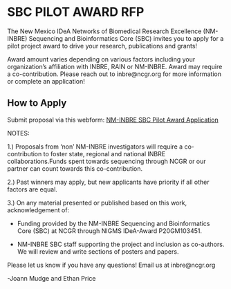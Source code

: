 # SBC PILOT AWARD RFP{-}

The New Mexico IDeA Networks of Biomedical Research Excellence (NM-INBRE) Sequencing and Bioinformatics Core (SBC) invites you to apply for a pilot project award to drive your research, publications and grants!

Award amount varies depending on various factors including your organization's affiliation with INBRE, RAIN or NM-INBRE.  Award may require a co-contribution. Please reach out to inbre@ncgr.org for more information or complete an application!

## How to Apply{-} 

Submit proposal via this webform: [NM-INBRE SBC Pilot Award Application](https://docs.google.com/forms/d/e/1FAIpQLScpoBLtsMdId8wDGZ2IqXRg-3C54JQQWNy3skT7UTShUH4JZw/viewform)

NOTES:

1.) Proposals from ‘non’ NM-INBRE investigators will require a co-contribution to foster state, regional and national INBRE collaborations.Funds spent towards sequencing through NCGR or our partner can count towards this co-contribution.  

2.) Past winners may apply, but new applicants have priority if all other factors are equal.

3.) On any material presented or published based on this work, acknowledgement of:

+ Funding provided by the NM-INBRE Sequencing and Bioinformatics Core (SBC) at NCGR through NIGMS IDeA-Award P20GM103451.

+ NM-INBRE SBC staff supporting the project and inclusion as co-authors. We will review and write sections of posters and papers.



Please let us know if you have any questions! Email us at inbre@ncgr.org


-Joann Mudge and Ethan Price 
